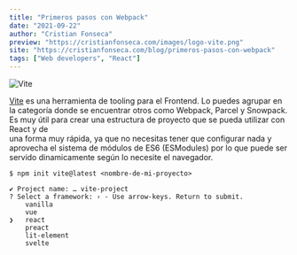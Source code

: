 ```yaml
---
title: "Primeros pasos con Webpack"
date: "2021-09-22"
author: "Cristian Fonseca"
preview: "https://cristianfonseca.com/images/logo-vite.png"
site: "https://cristianfonseca.com/blog/primeros-pasos-con-webpack"
tags: ["Web developers", "React"]
---
```


![Vite](/images/logo-vite.png)

[Vite](https://vitejs.dev/) es una herramienta de tooling para el Frontend. Lo puedes agrupar
en la categoría donde se encuentrar otros como Webpack, Parcel y Snowpack.
Es muy útil para crear una estructura de proyecto que se pueda utilizar con React y de\
una forma muy rápida, ya que no necesitas tener que configurar nada y aprovecha el
sistema de módulos de ES6 (ESModules) por lo que puede ser servido dinamicamente según
lo necesite el navegador.

```shell
$ npm init vite@latest <nombre-de-mi-proyecto>
```

```shell
✔ Project name: … vite-project
? Select a framework: › - Use arrow-keys. Return to submit.
    vanilla
    vue
❯   react
    preact
    lit-element
    svelte

```
